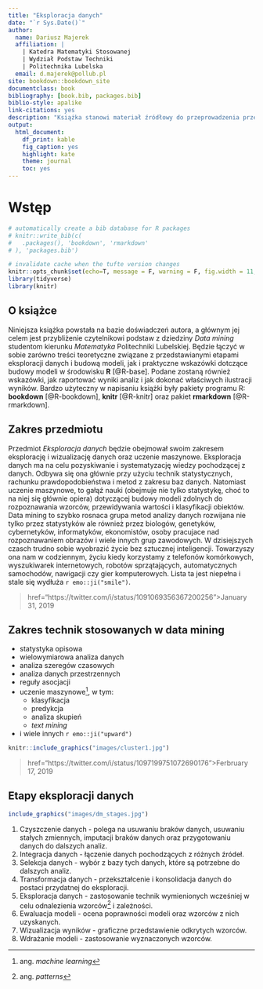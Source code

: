 ```yaml
--- 
title: "Eksploracja danych"
date: "`r Sys.Date()`"
author: 
  name: Dariusz Majerek
  affiliation: |
    | Katedra Matematyki Stosowanej
    | Wydział Podstaw Techniki
    | Politechnika Lubelska
  email: d.majerek@pollub.pl
site: bookdown::bookdown_site
documentclass: book
bibliography: [book.bib, packages.bib]
biblio-style: apalike
link-citations: yes
description: "Książka stanowi materiał źródłowy do przeprowadzenia przedmiotu Eksploracja Danych."
output: 
  html_document: 
    df_print: kable
    fig_caption: yes
    highlight: kate
    theme: journal
    toc: yes
---
```


# Wstęp {-}

```r
# automatically create a bib database for R packages
# knitr::write_bib(c(
#   .packages(), 'bookdown', 'rmarkdown'
# ), 'packages.bib')
```

```r
# invalidate cache when the tufte version changes
knitr::opts_chunk$set(echo=T, message = F, warning = F, fig.width = 11, fig.height = 8)
library(tidyverse)
library(knitr)
```

## O książce {-}

Niniejsza książka powstała na bazie doświadczeń autora, a głównym jej celem jest przybliżenie czytelnikowi podstaw z dziedziny *Data mining* studentom kierunku *Matematyka* Politechniki Lubelskiej. Będzie łączyć w sobie zarówno treści teoretyczne związane z przedstawianymi etapami eksploracji danych i budową modeli, jak i praktyczne wskazówki dotczące budowy modeli w środowisku **R** [@R-base]. Podane zostaną również wskazówki, jak raportować wyniki analiz i jak dokonać właściwych ilustracji wyników. Bardzo użyteczny w napisaniu książki były pakiety programu R: **bookdown** [@R-bookdown], **knitr** [@R-knitr] oraz pakiet **rmarkdown** [@R-rmarkdown].

## Zakres przedmiotu {-}

Przedmiot *Eksploracja danych* będzie obejmował swoim zakresem eksplorację i wizualizację danych oraz uczenie maszynowe. Eksploracja danych ma na celu pozyskiwanie i systematyzację wiedzy pochodzącej z danych. Odbywa się ona głównie przy użyciu technik statystycznych, rachunku prawdopodobieństwa i metod z zakresu baz danych. Natomiast uczenie maszynowe, to gałąź nauki (obejmuje nie tylko statystykę, choć to na niej się głównie opiera) dotyczącej budowy modeli zdolnych do rozpoznawania wzorców, przewidywania wartości i klasyfikacji obiektów. Data mining to szybko rosnaca grupa metod analizy danych rozwijana nie tylko przez statystyków ale również przez biologów, genetyków, cybernetyków, informatyków, ekonomistów, osoby pracujace nad rozpoznawaniem obrazów i wiele innych grup zawodowych. W dzisiejszych czasch trudno sobie wyobrazić życie bez sztucznej inteligencji. Towarzyszy ona nam w codziennym, życiu kiedy korzystamy z telefonów komórkowych, wyszukiwarek internetowych, robotów sprzątających, automatycznych samochodów, nawigacji czy gier komputerowych. Lista ta jest niepełna i stale się wydłuża `r emo::ji("smile")`.


<script async src="https://platform.twitter.com/widgets.js" charset="utf-8"></script>
<blockquote class="twitter-video">
  <p> href="https://twitter.com/i/status/1091069356367200256">January 31, 2019</p>
</blockquote>

## Zakres technik stosowanych w data mining {-}

- statystyka opisowa
- wielowymiarowa analiza danych
- analiza szeregów czasowych
- analiza danych przestrzennych
- reguły asocjacji
- uczenie maszynowe^[ang. *machine learning*], w tym:
    - klasyfikacja
    - predykcja
    - analiza skupień
    - *text mining*
- i wiele innych `r emo::ji("upward")`

```r
knitr::include_graphics("images/cluster1.jpg")
```

<blockquote class="twitter-video">
  <p> href="https://twitter.com/i/status/1097199751072690176">Ferbruary 17, 2019</p>
</blockquote>

## Etapy eksploracji danych {-}

```r
include_graphics("images/dm_stages.jpg")
```


1. Czyszczenie danych - polega na usuwaniu braków danych, usuwaniu stałych zmiennych, imputacji braków danych oraz przygotowaniu danych do dalszych analiz.
2. Integracja danych - łączenie danych pochodzących z różnych źródeł.
3. Selekcja danych - wybór z bazy tych danych, które są potrzebne do dalszych analiz.
4. Transformacja danych - przekształcenie i konsolidacja danych do postaci przydatnej do eksploracji.
5. Eksploracja danych - zastosowanie technik wymienionych wcześniej w celu odnalezienia wzorców^[ang. *patterns*] i zależności.
6. Ewaluacja modeli - ocena poprawności modeli oraz wzorców z nich uzyskanych.
7. Wizualizacja wyników - graficzne przedstawienie odkrytych wzorców.
8. Wdrażanie modeli - zastosowanie wyznaczonych wzorców.


